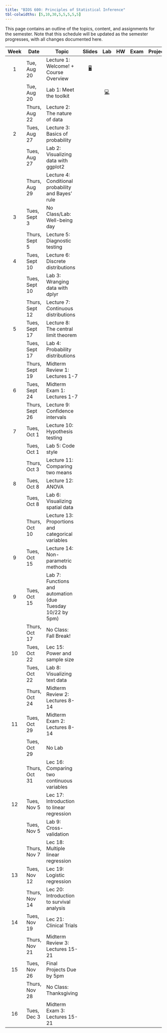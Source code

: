 ```yaml
---
title: "BIOS 600: Principles of Statistical Inference"
tbl-colwidths: [5,10,30,5,5,5,5,5]
---
```


This page contains an outline of the topics, content, and assignments for the semester. Note that this schedule will be updated as the semester progresses, with all changes documented here.

::: column-screen-inset-right

| Week | Date | Topic | Slides | Lab | HW | Exam | Project | 
|:------:|--------|--------|:------:|:------:|:------:|:------:|:------:|
|   1  | Tue, Aug 20 | Lecture 1: Welcome! + Course Overview |     [🖥️](/slides/lec-1.html){aria-label="Lecture 1"} |   |     |      |      |
|                         | Tue, Aug 20 | Lab 1: Meet the toolkit    |                                                                                             |                                   [💻](/labs/lab-1.html "Lab 1 Instructions"){aria-label="Lab 1 instructions"} |  |   |      |         |
|                         | Thurs, Aug 22 | Lecture 2: The nature of data   |                                                                                             |                                    |  |   |      |         |
|   2  | Tues, Aug 27 | Lecture 3: Basics of probability   |       |     |  |   |      |     |
|      | Tues, Aug 27 | Lab 2: Visualizing data with ggplot2    |       |    |  |   |      |     |
|      | Thurs, Aug 29 | Lecture 4: Conditional probability and Bayes' rule    |     |    |  |   |   |     |
|   3  | Tues, Sept 3 | No Class/Lab: Well-being day    |     |    |  |   |   |     |
|      | Thurs, Sept 5 | Lecture 5: Diagnostic testing    |     |    |  |   |   |     |
|   4  | Tues, Sept 10 | Lecture 6: Discrete distributions   |     |    |  |   |   |     |
|      | Tues, Sept 10 | Lab 3: Wranging data with dplyr   |     |    |  |   |   |     |
|      | Thurs, Sept 12 | Lecture 7: Continuous distributions  |     |    |  |   |   |     |
|   5  | Tues, Sept 17 | Lecture 8: The central limit theorem |     |    |  |   |   |     |
|      | Tues, Sept 17 | Lab 4: Probability distributions |     |    |  |   |   |     |
|      | Thurs, Sept 19 | Midterm Review 1: Lectures 1-7 |     |    |  |   |   |     |
|   6  | Tues, Sept 24 | Midterm Exam 1: Lectures 1-7 |     |    |  |   |   |     |
|      | Thurs, Sept 26 | Lecture 9: Confidence intervals |     |    |  |   |   |     |
| 7    | Tues, Oct 1 | Lecture 10: Hypothesis testing |     |    |  |   |   |    |
|      | Tues, Oct 1 | Lab 5: Code style |     |    |  |   |   |     |
|      | Thurs, Oct 3 | Lecture 11: Comparing two means |     |    |  |   |   |     |
| 8    | Tues, Oct 8 | Lecture 12: ANOVA |     |    |  |   |   |     |
|      | Tues, Oct 8 | Lab 6: Visualizing spatial data |     |    |  |   |   |     |
|      | Thurs, Oct 10 | Lecture 13: Proportions and categorical variables  |     |    |  |   |   |     |
|   9  | Tues, Oct 15 | Lecture 14: Non-parametric methods  |     |    |  |   |   |     |
|   9  | Tues, Oct 15 | Lab 7: Functions and automation (due Tuesday 10/22 by 5pm)   |     |    |  |   |   |     |
|      | Thurs, Oct 17 | No Class: Fall Break!  |     |    |  |   |   |     |
| 10   | Tues, Oct 22 | Lec 15: Power and sample size  |     |    |  |   |   |     |
|     | Tues, Oct 22 | Lab 8: Visualizing text data  |     |    |  |   |   |     |
|     | Thurs, Oct 24 | Midterm Review 2: Lectures 8-14  |     |    |  |   |   |     |
|  11 | Tues, Oct 29 | Midterm Exam 2: Lectures 8-14  |     |    |  |   |   |     |
|     | Tues, Oct 29 | No Lab  |     |    |  |   |   |     |
|     | Thurs, Oct 31 | Lec 16: Comparing two continuous variables  |     |    |  |   |   |     |
|   12 | Tues, Nov 5 | Lec 17: Introduction to linear regression  |     |    |  |   |   |     |
|     | Tues, Nov 5 | Lab 9: Cross-validation  |     |    |  |   |   |     |
|     | Thurs, Nov 7 | Lec 18: Multiple linear regression |     |    |  |   |   |     |
| 13  | Tues, Nov 12 | Lec 19: Logistic regression |     |    |  |   |   |     |
|     | Thurs, Nov 14 | Lec 20: Introduction to survival analysis |     |    |  |   |   |     |
| 14  | Tues, Nov 19 | Lec 21: Clinical Trials |     |    |  |   |   |     |
|     | Thurs, Nov 21 | Midterm Review 3: Lectures 15-21  |     |    |  |   |   |     |
|  15  | Tues, Nov 26 | Final Projects Due by 5pm  |     |    |  |   |   |     |
|     | Thurs, Nov 28 | No Class: Thanksgiving |     |    |  |   |   |     |
|  16  | Tues, Dec 3 | Midterm Exam 3: Lectures 15-21 |     |    |  |   |   |     |
:::

